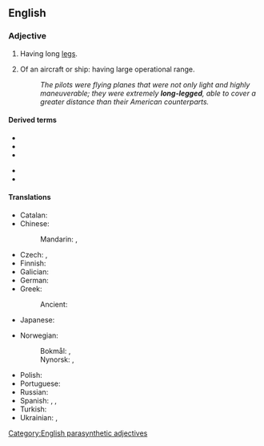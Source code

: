 {{also|longlegged}}
==English==

===Adjective===
{{en-adj|head=[[long]]-[[legged]]}}

# Having long [[leg]]s.
#: {{synonyms|en|split up|q1=obsolete slang, of a person}}
# Of an aircraft or ship: having large operational range.
#: ''The pilots were flying planes that were not only light and highly maneuverable; they were extremely '''long-legged''', able to cover a greater distance than their American counterparts.''

====Derived terms====
{{der-top}}
* {{l|en|long-legged bat}}
* {{l|en|long-legged buzzard}}
* {{l|en|long-leggedness}}
{{der-mid}}
* {{l|en|long-legged sac spider}}
* {{l|en|long-legged warbler}}
{{der-bottom}}

====Translations====
{{trans-top|having long legs}}
* Catalan: {{t|ca|camallarg}}
* Chinese:
*: Mandarin: {{t|cmn|長腿|alt=長腿的|sc=Hani}}, {{t|cmn|长腿|tr=cháng tuǐ de|alt=长腿的|sc=Hani}}
* Czech: {{t|cs|dlouhonohý}}, {{t|cs|nohatý}}
* Finnish: {{t|fi|pitkäsäärinen}}
* Galician: {{t|gl|pernilongo|m}}
* German: {{t+|de|langbeinig}}
* Greek:
*: Ancient: {{t|grc|μακροσκελής}}
* Japanese: {{t|ja|足の長い|tr=あしのながい, ashi no nagai|sc=Jpan}}
{{trans-mid}}
* Norwegian:
*: Bokmål: {{t|nb|langbeint}}, {{t|nb|langbent}}
*: Nynorsk: {{t|nn|langbeina}}, {{t|nn|langbeint}}
* Polish: {{t+|pl|długonogi}}
* Portuguese: {{t+|pt|pernilongo|m}}
* Russian: {{t+|ru|длинноно́гий}}
* Spanish: {{t+|es|zancudo}}, {{t|es|piernilargo|m}}, {{t|es|patilargo|m}}
* Turkish: {{t+|tr|uzun bacaklı}}
* Ukrainian: {{t|uk|довгоногий}}, {{t+|uk|цибатий}}
{{trans-bottom}}

[[Category:English parasynthetic adjectives]]